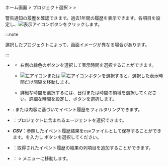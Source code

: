 ホーム画面 > プロジェクト選択 > <Cmdname sid="event_statistic" className="uitext" /> > <Cmdname sid="event_history" className="uitext" />

警告通知の履歴を確認できます。過去1年間の履歴を表示できます。各項目を設定し、![表示アイコン](/img/ico-btn-search.png)ボタンをクリックします。

<InDoc product='java,php,nodejs,python,dotnet,golang,log'>

<ImgLang img='event-history.png' desc='イベント履歴' />

</InDoc>

<InDoc product='kubernetes'>

<ImgLang img='k8s-event-history.png' desc='イベント履歴' />

</InDoc>

<InDoc product='postgresql,postgresql-v1,oracle,mysql,mysql-v1,mssql,tibero,cubrid,altibase,redis,mongodb'>

<ImgLang img='db-event-history.png' desc='イベント履歴' />

</InDoc>

<InDoc product='browser'>

<ImgLang img='browser-event-history.png' desc='イベント履歴' />

</InDoc>

<InDoc product='npm'>

<ImgLang img='npm-event-history.png' desc='イベント履歴' />

</InDoc>

<InDoc product='amazon-cloudwatch,amazon-ecs,aws-log,azure,ncloud,oracle-cloud'>

<ImgLang img='cloud-event-history.png' desc='イベント履歴' />

</InDoc>

:::note

選択したプロジェクトによって、画面イメージが異なる場合があります。

:::

-   <Cmdname sid="time_selector" className="uitext" />

    -   右側の緑色のボタンを選択して表示時間を選択することができます。

    -   ![左アイコン](/img/left-arrow.svg)または ![右アイコン](/img/right-arrow.svg)ボタンを選択すると、選択した表示時間だけ間隔を移動します。

    -   詳細な時間を選択するには、日付または時間の領域を選択してください。詳細な時間を設定し、<Cmdname sid="apply" className="uitext" />ボタンを選択します。

-   <Cmdname sid="filter" className="uitext" />: <Cmdname sid="title" className="uitext" />または<Cmdname sid="message" className="uitext" />内容に基づいてイベント履歴をフィルタリングできます。

-   <Cmdname sid="all_selected" className="uitext" />：プロジェクトに含まれるエージェントを選択できます。

-   **_CSV_**：参照したイベント履歴結果をcsvファイルとして保存することができます。<Cmdname sid="maximum_csv_lines" className="uitext" />を入力し <Cmdname sid="download" className="uitext" /> ボタンを選択してください。

-   <Cmdname sid="column_select" className="uitext" />：取得されたイベント履歴の結果の列項目を追加することができます。

-   <Cmdname sid="event_setting" className="uitext" />：<Cmdname sid="event_statistic" className="uitext" /> > <Cmdname sid="event_setting" className="uitext" />メニューに移動します。
